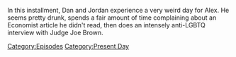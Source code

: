 {{DEFAULTSORT:
    #_EPISODE_0850:September 14, 2023
}}{{Episode
    | title           = September 14, 2023
    | caption         = Listen to this episode on [https://knowledgefight.libsyn.com/850-september-14-2023 Libsyn] [https://open.spotify.com/episode/6L4JtNbwKIv7TocUJZqMkk Spotify], Read the [[Transcript/850: September 14, 2023|Unofficial Transcript]], View discussion on [https://reddit.com/16ll3zd Reddit]
    | episodeNumber   = 850
    | length          = 01:38:00
    | airDate         = September 18, 2023
    | coverageDate    = September 14, 2023
    | episodeType     = [[:Category:Present Day|Present Day]]
    | appearance      = [[Judge Joe Brown]], [[Bill Gates]]
    | previousEpisode = [[849: Chatting with EJ Dickson]]
    | nextEpisode     = [[851: Erica Lafferty Returns]]
}}

{{Stub}}

In this installment, Dan and Jordan experience a very weird day for Alex.  He seems pretty drunk, spends a fair amount of time complaining about an Economist article he didn't read, then does an intensely anti-LGBTQ interview with Judge Joe Brown.

[[Category:Episodes]]
[[Category:Present Day]]
